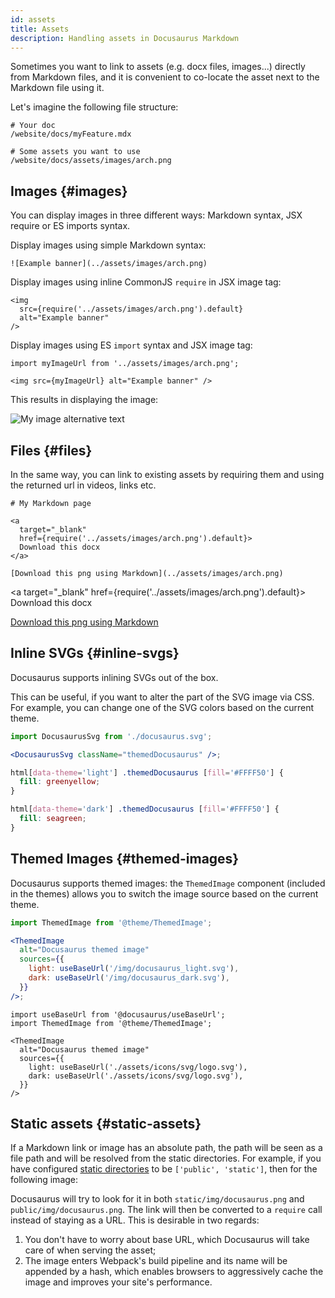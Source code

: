 ```yaml
---
id: assets
title: Assets
description: Handling assets in Docusaurus Markdown
---
```


Sometimes you want to link to assets (e.g. docx files, images...) directly from Markdown files, and it is convenient to co-locate the asset next to the Markdown file using it.

Let's imagine the following file structure:

```
# Your doc
/website/docs/myFeature.mdx

# Some assets you want to use
/website/docs/assets/images/arch.png
```

## Images {#images}

You can display images in three different ways: Markdown syntax, JSX require or ES imports syntax.

Display images using simple Markdown syntax:

```mdx
![Example banner](../assets/images/arch.png)
```

Display images using inline CommonJS `require` in JSX image tag:

```mdx
<img
  src={require('../assets/images/arch.png').default}
  alt="Example banner"
/>
```

Display images using ES `import` syntax and JSX image tag:

```mdx
import myImageUrl from '../assets/images/arch.png';

<img src={myImageUrl} alt="Example banner" />
```

This results in displaying the image:

![My image alternative text](../assets/images/arch.png)


## Files {#files}

In the same way, you can link to existing assets by requiring them and using the returned url in videos, links etc.

```mdx
# My Markdown page

<a
  target="_blank"
  href={require('../assets/images/arch.png').default}>
  Download this docx
</a>

[Download this png using Markdown](../assets/images/arch.png)
```

<a
  target="_blank"
  href={require('../assets/images/arch.png').default}>
  Download this docx
</a>

[Download this png using Markdown](../assets/images/arch.png)

## Inline SVGs {#inline-svgs}

Docusaurus supports inlining SVGs out of the box.


<DocusaurusSvg />

This can be useful, if you want to alter the part of the SVG image via CSS. For example, you can change one of the SVG colors based on the current theme.

```jsx
import DocusaurusSvg from './docusaurus.svg';

<DocusaurusSvg className="themedDocusaurus" />;
```

```css
html[data-theme='light'] .themedDocusaurus [fill='#FFFF50'] {
  fill: greenyellow;
}

html[data-theme='dark'] .themedDocusaurus [fill='#FFFF50'] {
  fill: seagreen;
}
```

<DocusaurusSvg className="themedDocusaurus" />

## Themed Images {#themed-images}

Docusaurus supports themed images: the `ThemedImage` component (included in the themes) allows you to switch the image source based on the current theme.

```jsx {5-8}
import ThemedImage from '@theme/ThemedImage';

<ThemedImage
  alt="Docusaurus themed image"
  sources={{
    light: useBaseUrl('/img/docusaurus_light.svg'),
    dark: useBaseUrl('/img/docusaurus_dark.svg'),
  }}
/>;
```

```mdx-code-block
import useBaseUrl from '@docusaurus/useBaseUrl';
import ThemedImage from '@theme/ThemedImage';

<ThemedImage
  alt="Docusaurus themed image"
  sources={{
    light: useBaseUrl('./assets/icons/svg/logo.svg'),
    dark: useBaseUrl('./assets/icons/svg/logo.svg'),
  }}
/>
```

## Static assets {#static-assets}

If a Markdown link or image has an absolute path, the path will be seen as a file path and will be resolved from the static directories. For example, if you have configured [static directories](../../static-assets.md) to be `['public', 'static']`, then for the following image:


Docusaurus will try to look for it in both `static/img/docusaurus.png` and `public/img/docusaurus.png`. The link will then be converted to a `require` call instead of staying as a URL. This is desirable in two regards:

1. You don't have to worry about base URL, which Docusaurus will take care of when serving the asset;
2. The image enters Webpack's build pipeline and its name will be appended by a hash, which enables browsers to aggressively cache the image and improves your site's performance.
